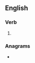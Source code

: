 ==English==

===Verb===
{{head|en|verb form}}

# {{en-third-person singular of|relevel}}

===Anagrams===
* {{l|en|levelers}}